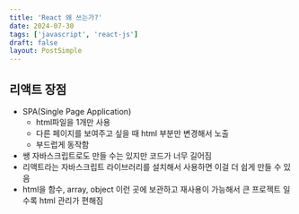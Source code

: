 ```yaml
---
title: 'React 왜 쓰는가?'
date: 2024-07-30
tags: ['javascript', 'react-js']
draft: false
layout: PostSimple
---
```


## 리액트 장점
* SPA(Single Page Application)
  * html파일을 1개만 사용
  * 다른 페이지를 보여주고 싶을 때 html 부분만 변경해서 노출
  * 부드럽게 동작함
* 쌩 자바스크립트로도 만들 수는 있지만 코드가 너무 길어짐
* 리액트라는 자바스크립트 라이브러리를 설치해서 사용하면 이걸 더 쉽게 만들 수 있음
* html을 함수, array, object 이런 곳에 보관하고 재사용이 가능해서 큰 프로젝트 일수록 html 관리가 편해짐